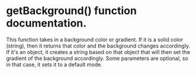 # getBackground() function documentation.

This function takes in a background color or gradient. If it is a solid color (string), then it returns that color and the background changes accordingly.
If it's an object, it creates a string based on that object that will then set the gradient of the background accordingly.
Some parameters are optional, so in that case, it sets it to a default mode.
